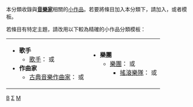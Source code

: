 {{Catnav|頁面分類|人类社会|文化|音乐|音乐小作品}}
{{Catnav|頁面分類|人类社会|文化|音乐|音乐家}}
{{Catnav|頁面分類|人类社会|人物|人物小作品|各职业人物小作品}}
{{Catnav|頁面分類|人类社会|人物|各職業人物|音乐家}}
{{Catnav|頁面分類|人类社会|人物|各職業人物|各职业人物小作品}}
{{Catnav|頁面分類|人物|人物小作品|各职业人物小作品}}
{{Catnav|頁面分類|人物|各職業人物|音乐家}}
{{Catnav|頁面分類|人物|各職業人物|艺术家|音乐家}}
{{Catnav|頁面分類|人物|各職業人物|各职业人物小作品}}
{{Catnav|頁面分類|人文學科|艺术|艺术小作品|音乐小作品}}
{{Catnav|頁面分類|人文學科|艺术|艺术家|音乐家}}
{{hiddencat}}
{{WPSS-cat}}
本分類收錄與'''[[音樂家|音樂家]]'''相關的[[Wikipedia:小作品|小作品]]。若要將條目加入本分類下，請加入'''{{tl|Musician-stub}}'''，或者'''{{tl|音樂家小作品}}'''模板。

若條目有特定主題，請改用以下較為精確的小作品分類模板：
{| style="background: none;"
| valign="top" |
* '''歌手'''
** [[歌手|歌手]]：'''{{tl|歌手小作品}}''' 或 '''{{tl|Singer-stub}}'''
* '''作曲家'''
** [[古典音樂作曲家列表|古典音樂作曲家]]：'''{{tl|古典音樂作曲家小作品}}''' 或 '''{{tl|Classical-composer-stub}}'''
| valign="top" |
* '''樂團'''
** [[樂團|樂團]]：'''{{tl|音樂團體小作品}}''' 或 '''{{tl|Band-stub}}'''
*** [[:Category:搖滾樂團|搖滾樂隊]]：'''{{tl|搖滾樂隊小作品}}''' 或 '''{{tl|Rock-band-stub}}'''
|}

[[Category:音乐小作品|B]]
[[Category:音乐家|Σ]]
[[Category:艺术家小作品|M]]